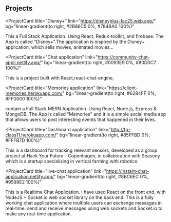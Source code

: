## Projects

<ProjectCard
  title="Disney+"
  link="https://disneyplus-fac25.web.app/"
  bg="linear-gradient(to right, #2B86C5 0%, #784BA0 100%)"
>
  This a Full Stack Application. Using React, Redux-toolkit, and firebase. The
  App is called "Disney+".The application is inspired by the Disney+
  application, which sells movies, animated movies...
</ProjectCard>

<ProjectCard
  title="Chat application"
  link="https://community-chat-appli.netlify.app/"
  bg="linear-gradient(to right, #0093E9 0%, #80D0C7 100%)"
>
  This is a project built with React,react-chat-engine,
</ProjectCard>

<ProjectCard
  title="Memories application"
  link="https://client-memories.herokuapp.com/"
  bg="linear-gradient(to right, #6284FF 0%, #FF0000 100%)"
>
  contain a Full Stack MERN Application. Using React, Node.js, Express &
  MongoDB. The App is called "Memories" and it is a simple social media app that
  allows users to post interesting events that happened in their lives.
</ProjectCard>

<ProjectCard
  title="Dashboard application"
  link="http://fp-class11.herokuapp.com/"
  bg="linear-gradient(to right, #85FFBD 0%, #FFFB7D 100%)"
>
  This is a dashboard for tracking relevant sensors, developed as a group
  project at Hack Your Future - Copenhagen, in collaboration with Seasony which
  is a startup specialising in vertical farming with robotics.
</ProjectCard>

<ProjectCard
  title="live-chat application"
  link="https://instant-chat-application.netlify.app/"
  bg="linear-gradient(to right, #8BC6EC 0%, #9599E2 100%)"
>
  This is a Realtime Chat Application. I have used React on the front end, with
  NodeJS + Socket.io web socket library on the back end. This is a fully working
  chat application where multiple users can exchange messages in real-time. send
  and receive messages using web sockets and Socket.io to make any real-time
  application.
</ProjectCard>
